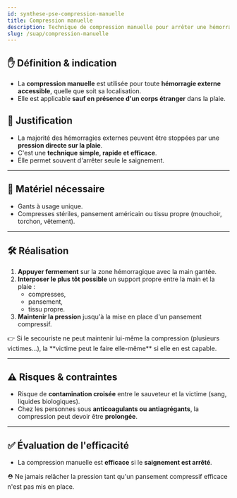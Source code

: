 ---
id: synthese-pse-compression-manuelle
title: Compression manuelle
description: Technique de compression manuelle pour arrêter une hémorragie externe
slug: /suap/compression-manuelle
---


## ✋ Définition & indication

- La **compression manuelle** est utilisée pour toute **hémorragie externe accessible**, quelle que soit sa localisation.
- Elle est applicable **sauf en présence d'un corps étranger** dans la plaie.

## 🎯 Justification

- La majorité des hémorragies externes peuvent être stoppées par une **pression directe sur la plaie**.
- C'est une **technique simple, rapide et efficace**.
- Elle permet souvent d'arrêter seule le saignement.

---

## 🧰 Matériel nécessaire

- Gants à usage unique.
- Compresses stériles, pansement américain ou tissu propre (mouchoir, torchon, vêtement).

---

## 🛠️ Réalisation

1. **Appuyer fermement** sur la zone hémorragique avec la main gantée.
2. **Interposer le plus tôt possible** un support propre entre la main et la plaie :
   - compresses,
   - pansement,
   - tissu propre.
3. **Maintenir la pression** jusqu'à la mise en place d'un pansement compressif.

<Admonition type="info">
👉 Si le secouriste ne peut maintenir lui-même la compression (plusieurs victimes…), la **victime peut le faire elle-même** si elle en est capable.
</Admonition>

---

## ⚠️ Risques & contraintes

- Risque de **contamination croisée** entre le sauveteur et la victime (sang, liquides biologiques).
- Chez les personnes sous **anticoagulants ou antiagrégants**, la compression peut devoir être **prolongée**.

---

## ✅ Évaluation de l'efficacité

- La compression manuelle est **efficace** si le **saignement est arrêté**.

<Admonition type="warning">
⛑️ Ne jamais relâcher la pression tant qu'un pansement compressif efficace n'est pas mis en place.
</Admonition>
